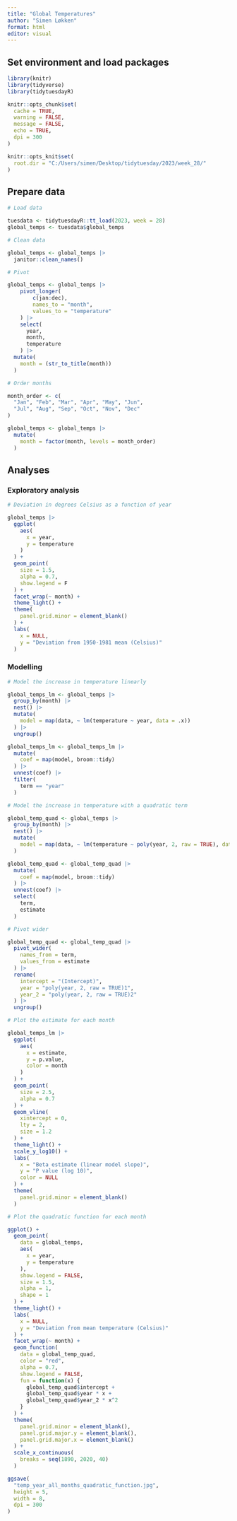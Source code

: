 ```yaml
---
title: "Global Temperatures"
author: "Simen Løkken"
format: html
editor: visual
---
```


## Set environment and load packages

```r

library(knitr)
library(tidyverse)
library(tidytuesdayR)

knitr::opts_chunk$set(
  cache = TRUE,
  warning = FALSE,
  message = FALSE,
  echo = TRUE,
  dpi = 300
)

knitr::opts_knit$set(
  root.dir = "C:/Users/simen/Desktop/tidytuesday/2023/week_28/"
)
```

## Prepare data

```r

# Load data

tuesdata <- tidytuesdayR::tt_load(2023, week = 28)
global_temps <- tuesdata$global_temps

# Clean data

global_temps <- global_temps |> 
  janitor::clean_names()

# Pivot

global_temps <- global_temps |> 
    pivot_longer(
        c(jan:dec),
        names_to = "month",
        values_to = "temperature"
    ) |> 
    select(
      year, 
      month, 
      temperature
    ) |> 
  mutate(
    month = (str_to_title(month))
  )

# Order months

month_order <- c(
  "Jan", "Feb", "Mar", "Apr", "May", "Jun", 
  "Jul", "Aug", "Sep", "Oct", "Nov", "Dec"
)

global_temps <- global_temps |> 
  mutate(
    month = factor(month, levels = month_order)
  )
```

## Analyses

### Exploratory analysis

```r

# Deviation in degrees Celsius as a function of year

global_temps |> 
  ggplot(
    aes(
      x = year,
      y = temperature
    )
  ) +
  geom_point(
    size = 1.5,
    alpha = 0.7,
    show.legend = F
  ) +
  facet_wrap(~ month) +
  theme_light() +
  theme(
    panel.grid.minor = element_blank()
  ) +
  labs(
    x = NULL,
    y = "Deviation from 1950-1981 mean (Celsius)"
  )
```

### Modelling

```r

# Model the increase in temperature linearly

global_temps_lm <- global_temps |> 
  group_by(month) |> 
  nest() |> 
  mutate(
    model = map(data, ~ lm(temperature ~ year, data = .x))
  ) |> 
  ungroup()

global_temps_lm <- global_temps_lm |> 
  mutate(
    coef = map(model, broom::tidy)
  ) |> 
  unnest(coef) |> 
  filter(
    term == "year"
  )

# Model the increase in temperature with a quadratic term

global_temp_quad <- global_temps |> 
  group_by(month) |> 
  nest() |> 
  mutate(
    model = map(data, ~ lm(temperature ~ poly(year, 2, raw = TRUE), data = .x))
  )

global_temp_quad <- global_temp_quad |>
  mutate(
    coef = map(model, broom::tidy)
  ) |> 
  unnest(coef) |> 
  select(
    term,
    estimate
  )

# Pivot wider

global_temp_quad <- global_temp_quad |> 
  pivot_wider(
    names_from = term,
    values_from = estimate
  ) |> 
  rename(
    intercept = "(Intercept)",
    year = "poly(year, 2, raw = TRUE)1",
    year_2 = "poly(year, 2, raw = TRUE)2"
  ) |> 
  ungroup()
```

```r

# Plot the estimate for each month

global_temps_lm |> 
  ggplot(
    aes(
      x = estimate,
      y = p.value,
      color = month
    )
  ) +
  geom_point(
    size = 2.5,
    alpha = 0.7
  ) +
  geom_vline(
    xintercept = 0,
    lty = 2,
    size = 1.2
  ) +
  theme_light() +
  scale_y_log10() +
  labs(
    x = "Beta estimate (linear model slope)",
    y = "P value (log 10)",
    color = NULL
  ) +
  theme(
    panel.grid.minor = element_blank()
  )
```

```r

# Plot the quadratic function for each month

ggplot() +
  geom_point(
    data = global_temps,
    aes(
      x = year,
      y = temperature
    ), 
    show.legend = FALSE,
    size = 1.5,
    alpha = 1,
    shape = 1
  ) +
  theme_light() +
  labs(
    x = NULL,
    y = "Deviation from mean temperature (Celsius)"
  ) +
  facet_wrap(~ month) +
  geom_function(
    data = global_temp_quad,
    color = "red",
    alpha = 0.7,
    show.legend = FALSE,
    fun = function(x) {
      global_temp_quad$intercept +
      global_temp_quad$year * x +
      global_temp_quad$year_2 * x^2
    }
  ) +
  theme(
    panel.grid.minor = element_blank(),
    panel.grid.major.y = element_blank(),
    panel.grid.major.x = element_blank()
  ) +
  scale_x_continuous(
    breaks = seq(1890, 2020, 40)
  )

ggsave(
  "temp_year_all_months_quadratic_function.jpg",
  height = 5,
  width = 8,
  dpi = 300
)
```
